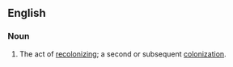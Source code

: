==English==
===Noun===
{{en-noun}}
# The act of [[recolonizr|recolonizing]]; a second or subsequent [[colonization]].